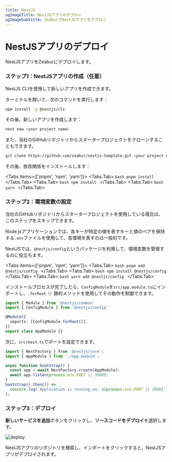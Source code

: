 ```yaml
---
title: NestJS
ogImageTitle: NestJSアプリのデプロイ
ogImageSubtitle: ZeaburでNestJSアプリをデプロイ
---
```



# NestJSアプリのデプロイ

NestJSアプリをZeaburにデプロイします。

### ステップ1：NestJSアプリの作成（任意）

NestJS CLIを使用して新しいアプリを作成できます。

ターミナルを開いて、次のコマンドを実行します：

```bash
npm install -g @nestjs/cli
```

その後、新しいアプリを作成します：

```bash
nest new <your project name>
```

また、当社のGitHubリポジトリからスタータープロジェクトをクローンすることもできます。

```bash
git clone https://github.com/zeabur/nestjs-template.git <your project name>
```

その後、依存関係をインストールします：

<Tabs items={['pnpm', 'npm', 'yarn']}>
  <Tabs.Tab>
    ```bash
    pnpm install
    ```
  </Tabs.Tab>
  <Tabs.Tab>
    ```bash
    npm install
    ```
  </Tabs.Tab>
  <Tabs.Tab>
    ```bash
    yarn
    ```
  </Tabs.Tab>
</Tabs>

### ステップ2：環境変数の設定

<Callout type="info" emoji="ℹ️">
  当社のGitHubリポジトリからスタータープロジェクトを使用している場合は、このステップをスキップできます。
</Callout>

Node.jsアプリケーションでは、各キーが特定の値を表すキーと値のペアを保持する`.env`ファイルを使用して、各環境を表すのは一般的です。

NestJSでは、`@nestjs/config`というパッケージを利用して、環境変数を管理するのに役立ちます。

<Tabs items={['pnpm', 'npm', 'yarn']}>
  <Tabs.Tab>
    ```bash
    pnpm add @nestjs/config
    ```
  </Tabs.Tab>
  <Tabs.Tab>
    ```bash
    npm install @nestjs/config
    ```
  </Tabs.Tab>
  <Tabs.Tab>
    ```bash
    yarn add @nestjs/config
    ```
  </Tabs.Tab>
</Tabs>

インストールプロセスが完了したら、`ConfigModule`を`src/app.module.ts`にインポートし、`.forRoot（）`静的メソッドを使用してその動作を制御できます。

```typescript
import { Module } from '@nestjs/common'
import { ConfigModule } from '@nestjs/config'

@Module({
  imports: [ConfigModule.forRoot()],
})
export class AppModule {}
```

次に、`src/main.ts`でポートを設定できます。

```typescript
import { NestFactory } from '@nestjs/core';
import { AppModule } from './app.module';

async function bootstrap() {
  const app = await NestFactory.create(AppModule);
  await app.listen(process.env.PORT || 3000);
}
bootstrap().then(() =>
  console.log(`Application is running on: ${process.env.PORT || 3000}`),
);
```

### ステップ3：デプロイ

**新しいサービスを追加**ボタンをクリックし、**ソースコードをデプロイ**を選択します。

![deploy](/deploy/common/select-service.en-US.png)

NestJSアプリのリポジトリを検索し、インポートをクリックすると、NestJSアプリがデプロイされます。

